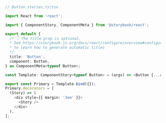 ```ts
// Button.stories.ts|tsx

import React from 'react';

import { ComponentStory, ComponentMeta } from '@storybook/react';

export default {
  /* 👇 The title prop is optional.
  * See https://storybook.js.org/docs/react/configure/overview#configure-story-loading
  * to learn how to generate automatic titles
  */
  title: 'Button',
  component: Button,
} as ComponentMeta<typeof Button>;

const Template: ComponentStory<typeof Button> = (args) => <Button {...args} />;

export const Primary = Template.bind({});
Primary.decorators = [
  (Story) => (
    <div style={{ margin: '3em' }}>
      <Story />
    </div>
  ),
];
```